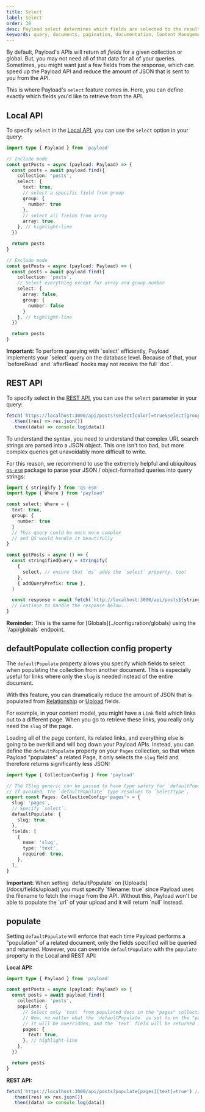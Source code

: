 ```yaml
---
title: Select
label: Select
order: 30
desc: Payload select determines which fields are selected to the result.
keywords: query, documents, pagination, documentation, Content Management System, cms, headless, javascript, node, react, nextjs
---
```


By default, Payload's APIs will return _all fields_ for a given collection or global. But, you may not need all of that data for all of your queries. Sometimes, you might want just a few fields from the response, which can speed up the Payload API and reduce the amount of JSON that is sent to you from the API.

This is where Payload's `select` feature comes in. Here, you can define exactly which fields you'd like to retrieve from the API.

## Local API

To specify `select` in the [Local API](../local-api/overview), you can use the `select` option in your query:

```ts
import type { Payload } from 'payload'

// Include mode
const getPosts = async (payload: Payload) => {
  const posts = await payload.find({
    collection: 'posts',
    select: {
      text: true,
      // select a specific field from group
      group: {
        number: true
      },
      // select all fields from array
      array: true,
    }, // highlight-line
  })

  return posts
}

// Exclude mode
const getPosts = async (payload: Payload) => {
  const posts = await payload.find({
    collection: 'posts',
    // Select everything except for array and group.number
    select: {
      array: false,
      group: {
        number: false
      }
    }, // highlight-line
  })

  return posts
}
```


<Banner type="warning">
  <strong>Important:</strong>
  To perform querying with `select` efficiently, Payload implements your `select` query on the database level. Because of that, your `beforeRead` and `afterRead` hooks may not receive the full `doc`.
</Banner>


## REST API

To specify select in the [REST API](../rest-api/overview), you can use the `select` parameter in your query:

```ts
fetch('https://localhost:3000/api/posts?select[color]=true&select[group][number]=true') // highlight-line
  .then((res) => res.json())
  .then((data) => console.log(data))
```

To understand the syntax, you need to understand that complex URL search strings are parsed into a JSON object. This one isn't too bad, but more complex queries get unavoidably more difficult to write.

For this reason, we recommend to use the extremely helpful and ubiquitous [`qs-esm`](https://www.npmjs.com/package/qs-esm) package to parse your JSON / object-formatted queries into query strings:

```ts
import { stringify } from 'qs-esm'
import type { Where } from 'payload'

const select: Where = {
  text: true,
  group: {
    number: true
  }
  // This query could be much more complex
  // and QS would handle it beautifully
}

const getPosts = async () => {
  const stringifiedQuery = stringify(
    {
      select, // ensure that `qs` adds the `select` property, too!
    },
    { addQueryPrefix: true },
  )

  const response = await fetch(`http://localhost:3000/api/posts${stringifiedQuery}`)
  // Continue to handle the response below...
}
```

<Banner type="info">
  <strong>Reminder:</strong>
  This is the same for [Globals](../configuration/globals) using the `/api/globals` endpoint.
</Banner>


## defaultPopulate collection config property

The `defaultPopulate` property allows you specify which fields to select when populating the collection from another document.
This is especially useful for links where only the `slug` is needed instead of the entire document.

With this feature, you can dramatically reduce the amount of JSON that is populated from [Relationship](/docs/fields/relationship) or [Upload](/docs/fields/upload) fields.

For example, in your content model, you might have a `Link` field which links out to a different page. When you go to retrieve these links, you really only need the `slug` of the page.

Loading all of the page content, its related links, and everything else is going to be overkill and will bog down your Payload APIs. Instead, you can define the `defaultPopulate` property on your `Pages` collection, so that when Payload "populates" a related Page, it only selects the `slug` field and therefore returns significantly less JSON:

```ts
import type { CollectionConfig } from 'payload'

// The TSlug generic can be passed to have type safety for `defaultPopulate`.
// If avoided, the `defaultPopulate` type resolves to `SelectType`.
export const Pages: CollectionConfig<'pages'> = {
  slug: 'pages',
  // Specify `select`.
  defaultPopulate: {
    slug: true,
  },
  fields: [
    {
      name: 'slug',
      type: 'text',
      required: true,
    },
  ],
}
```

<Banner type="warning">
  <strong>Important:</strong>
  When setting `defaultPopulate` on [Uploads](/docs/fields/upload) you must specify `filename: true` since Payload uses the filename to fetch the image from the API. Without this, Payload won't be able to populate the `url` of your upload and it will return `null` instead.
</Banner>

## populate

Setting `defaultPopulate` will enforce that each time Payload performs a "population" of a related document, only the fields specified will be queried and returned. However, you can override `defaultPopulate` with the `populate` property in the Local and REST API:

**Local API:**

```ts
import type { Payload } from 'payload'

const getPosts = async (payload: Payload) => {
  const posts = await payload.find({
    collection: 'posts',
    populate: {
      // Select only `text` from populated docs in the "pages" collection
      // Now, no matter what the `defaultPopulate` is set to on the "pages" collection,
      // it will be overridden, and the `text` field will be returned instead.
      pages: {
        text: true,
      }, // highlight-line
    },
  })

  return posts
}
```

**REST API:**

```ts
fetch('https://localhost:3000/api/posts?populate[pages][text]=true') // highlight-line
  .then((res) => res.json())
  .then((data) => console.log(data))
```
